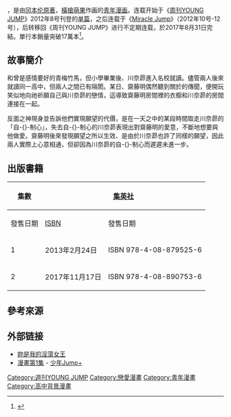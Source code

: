 {{Infobox animanga/Headerofja
|title= 妳是我的淫蕩女王
|image= 
|size= 
|caption= 
|japanese= 君は淫らな僕の女王
|english= 
|kana= きみはみだらなぼくのじょおう
|romaji= Kimi wa Midara na Boku no Joou 
|genre= {{link-en|性喜劇|Sex comedy|情色喜劇}}<ref name="end">{{cite web|last=Tai|first=Anita|url=https://www.animenewsnetwork.com/news/2017-08-27/elfen-lied-okamoto-scum-wish-yokoyari-end-kimi-wa-midara-na-boku-no-joo-manga/.120385|title=Elfen Lied's Okamoto, Scum's Wish's Yokoyari End Kimi wa Midara na Boku no Joō Manga|date=2017-08-27|website=[[Anime_News_Network|Anime News Network]]|accessdate=2017-09-15|archive-date=2021-05-31|archive-url=https://web.archive.org/web/20210531104852/https://www.animenewsnetwork.com/news/2017-08-27/elfen-lied-okamoto-scum-wish-yokoyari-end-kimi-wa-midara-na-boku-no-joo-manga/.120385|dead-url=no}}</ref>
}}
{{Infobox animanga/name
|作品原名 = 
|官方譯名 = 
|正式譯名 = 妳是我的淫蕩女王
|常用譯名 = 你是我的淫蕩女王<br>你是淫荡的我的女王
}}
{{Infobox animanga/Manga   
|標題= 
|作者= [[冈本伦|冈本伦]]   
|作畫= [[橫槍萌果|橫槍萌果]]
|出版社= {{flagicon|JPN}} [[集英社|集英社]]<br />{{flagicon|ROC}} [[青文出版社|青文出版社]]
|其他出版社= 
|連載雜誌= [[周刊YOUNG_JUMP|周刊YOUNG JUMP]]<br>[[Miracle_Jump|Miracle Jump]]  
|label= 
|發售日=    
|開始= 2012年1月19日
|結束= 2017年8月31日
|冊數= 全2卷
|話數= 全12話+番外篇1話
|其他=    
}}
{{Infobox animanga/Footerofja}}

{{日本作品|妳是我的淫蕩女王|君は淫らな僕の女王}}，是由[[冈本伦|冈本伦]][[原著|原著]]，[[橫槍萌果|橫槍萌果]]作画的[[青年漫画|青年漫画]]。连载开始于《[[周刊YOUNG_JUMP|周刊YOUNG JUMP]]》2012年8号刊登的[[单篇|单篇]]，之后连载于《[[Miracle_Jump|Miracle Jump]]》（2012年10号-12号），后转移回《周刊YOUNG JUMP》进行不定期连载，於2017年8月31日完結。單行本銷量突破17萬本<ref>{{cite web|script-title=ja:17万部突破の「君は淫らな僕の女王」、不定期連載で再登場|url=http://natalie.mu/comic/news/103554|website=natalie|language=ja|date=2013-11-14|accessdate=2020-06-30|archive-date=2020-06-21|archive-url=https://web.archive.org/web/20200621124545/https://natalie.mu/comic/news/103554|dead-url=no}}</ref>。

== 故事簡介 ==
{{nihongo|齋藤明|斎藤アキラ}}和{{nihongo|川奈昴|川奈昴}}曾是感情要好的青梅竹馬，但小學畢業後、川奈昴進入名校就讀。儘管兩人後來就讀同一高中，但兩人之間已有隔閡。某日、齋藤明偶然聽到關於{{nihongo|反面之神|裏の神様}}的傳聞，便開玩笑似地向祂祈願自己與川奈昴的戀情，這導致齋藤明房間裡的衣櫥和川奈昴的房間連接在一起。

反面之神現身並告訴他們實現願望的代價，是在一天之中的某段時間取走川奈昴的「自-{}-制心」，失去自-{}-制心的川奈昴表現出對齋藤明的愛意，不斷地想要與他做愛。齋藤明後來發現願望之所以生效、是由於川奈昴也許了同樣的願望，因此兩人實際上心意相通，但卻因為川奈昴的自-{}-制心而遲遲未進一步。

== 出版書籍 ==
{| class=wikitable style="font-size:small;"
!rowspan="2"|集數
!colspan="2"|{{flagicon|JPN}} [[集英社|集英社]]
!colspan="2"|{{flagicon|TWN}} [[青文出版社|青文出版社]]
|-
!發售日期!![[ISBN|ISBN]]!!發售日期!![[EAN|EAN]]
|-
! 1                                      
| 2013年2月24日 || ISBN 978-4-08-879525-6 
| 2015年1月14日 || EAN 471-8016-01123-6
|-
! 2
| 2017年11月17日 || ISBN 978-4-08-890753-6
| 2018年7月25日 || EAN 471-8016-03362-7
|}

== 參考來源 ==
{{Reflist}}

== 外部链接 ==
*[https://web.archive.org/web/20141029153824/http://youngjump.jp/info/kimidara/ 妳是我的淫蕩女王]{{ja icon}}
*[https://shonenjumpplus.com/episode/13933686331621725266 漫畫第1集]{{Wayback|url=https://shonenjumpplus.com/episode/13933686331621725266 |date=20200527090513 }} - [[少年Jump+|少年Jump+]]{{ja icon}}

{{DEFAULTSORT:Kimi wa Midara na Boku no Joou}}
[[Category:週刊YOUNG_JUMP|Category:週刊YOUNG JUMP]]
[[Category:戀愛漫畫|Category:戀愛漫畫]]
[[Category:青年漫畫|Category:青年漫畫]]
[[Category:高中背景漫畫|Category:高中背景漫畫]]